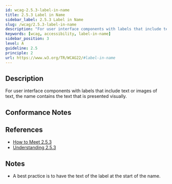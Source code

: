 ```yaml
---
id: wcag-2.5.3-label-in-name
title: 2.5.3 Label in Name
sidebar_label: 2.5.3 Label in Name
slug: /wcag/2.5.3-label-in-name
description: "For user interface components with labels that include text or images of text, the name contains the text that is presented visually."
keywords: [wcag, accessibility, label-in-name]
sidebar_position: 3
level: A
guideline: 2.5
principle: 2
url: https://www.w3.org/TR/WCAG22/#label-in-name
---
```


## Description

For user interface components with labels that include text or images of text, the name contains the text that is presented visually.

## Conformance Notes

<Project name="ads">
  <Support></Support>
</Project>

<Project name="scix">
  <Support></Support>
</Project>

## References

- [How to Meet 2.5.3](https://www.w3.org/WAI/WCAG22/quickref/#label-in-name)
- [Understanding 2.5.3](https://www.w3.org/WAI/WCAG22/Understanding/label-in-name.html)

## Notes

- A best practice is to have the text of the label at the start of the name.
